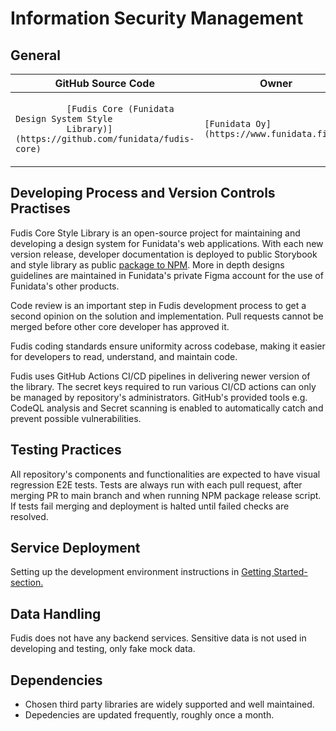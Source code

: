 
<Meta title="Documentation/Information Security Management" />

# Information Security Management

## General

<table>
  <thead>
    <tr>
      <th>GitHub Source Code</th>
      <th>Owner</th>
      <th>Description</th>
    </tr>
  </thead>
  <tbody>
    <tr>
      <td>
        <code>
          [Fudis Core (Funidata Design System Style
          Library)](https://github.com/funidata/fudis-core)
        </code>
      </td>
      <td>
        <code>[Funidata Oy](https://www.funidata.fi/en)</code>
      </td>
      <td>
        <code>
          [Design System style library](https://fudis.funidata.fi/core)
        </code>
      </td>
    </tr>
  </tbody>
</table>

## Developing Process and Version Controls Practises

Fudis Core Style Library is an open-source project for maintaining and developing a design system for Funidata's web applications.
With each new version release, developer documentation is deployed to public Storybook and style library as public [package to NPM](https://www.npmjs.com/package/@funidata/fudis-core). More in depth designs guidelines are maintained in Funidata's private Figma account for the use of Funidata's other products.

Code review is an important step in Fudis development process to get a second opinion on the solution and implementation. Pull requests cannot be merged before other core developer has approved it.

Fudis coding standards ensure uniformity across codebase, making it easier for developers to read, understand, and maintain code.

Fudis uses GitHub Actions CI/CD pipelines in delivering newer version of the library. The secret keys required to run various CI/CD actions can only be managed by repository's administrators. GitHub's provided tools e.g. CodeQL analysis and Secret scanning is enabled to automatically catch and prevent possible vulnerabilities.

## Testing Practices

All repository's components and functionalities are expected to have visual regression E2E tests. Tests are always run with each pull request, after merging PR to main branch and when running NPM package release script. If tests fail merging and deployment is halted until failed checks are resolved.

## Service Deployment

Setting up the development environment instructions in [Getting Started-section.](/docs/documentation-introduction-how-to-start-using-fudis-core--docs)

## Data Handling

Fudis does not have any backend services. Sensitive data is not used in developing and testing, only fake mock data.

## Dependencies

- Chosen third party libraries are widely supported and well maintained.
- Depedencies are updated frequently, roughly once a month.
